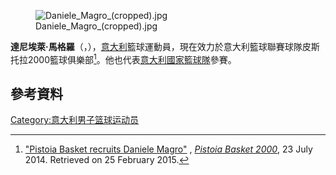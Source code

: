 [[File:Daniele_Magro_(cropped).jpg|thumb]]

'''達尼埃萊·馬格羅'''（{{lang-it|'''Daniele Magro'''}}，{{bd|1987年|4月14日}}），[[意大利|意大利]]籃球運動員，現在效力於意大利籃球聯賽球隊皮斯托拉2000籃球俱樂部<ref>[http://www.pistoiabasket2000.com/news/189630156294/il-pistoia-basket-ingaggia-daniele-magro "Pistoia Basket recruits Daniele Magro"] {{Wayback|url=http://www.pistoiabasket2000.com/news/189630156294/il-pistoia-basket-ingaggia-daniele-magro |date=20150924073548 }}, ''[[Pistoia_Basket_2000|Pistoia Basket 2000]]'', 23 July 2014. Retrieved on 25 February 2015.{{it icon}}</ref>。他也代表[[意大利國家籃球隊|意大利國家籃球隊]]參賽。

== 參考資料 ==
{{Reflist}}

{{Authority control}}
{{DEFAULTSORT:Magro, Daniele}}
[[Category:意大利男子篮球运动员|Category:意大利男子篮球运动员]]